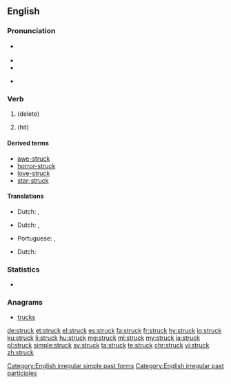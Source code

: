 ==English==

===Pronunciation===
* {{a|RP|US}} {{IPA|/ˈstɹʌk/|lang=en}}
* {{audio|en-us-struck.ogg|Audio (US)|lang=en}}
* {{rhymes|ʌk|lang=en}}
* {{a|Northern English}} {{IPA|/ˈstɹʊk/|lang=en}}

===Verb===
{{head|en}}

# {{en-past of|strike}} (delete)
# {{en-past of|strike}} (hit)

====Derived terms====
* [[awe-struck]]
* [[horror-struck]]
* [[love-struck]]
* [[star-struck]]

[[Category:English irregular simple past forms]]
[[Category:English irregular past participles]]

====Translations====
{{trans-top|delete}}
* Dutch: {{t+|nl|haalde door}}, {{t|nl|haalden door}}
{{trans-mid}}
{{trans-bottom}}
{{trans-top|hit - past tense}}
* Dutch: {{t+|nl|sloeg toe}}, {{t|nl|sloegen toe}}
{{trans-mid}}
* Portuguese: {{t|pt|atingido|m}}, {{t|pt|atingida|f}}
{{trans-bottom}}
{{trans-top|hit - past participle}}
* Dutch: {{t+|nl|toegeslagen}}
{{trans-mid}}
{{trans-bottom}}

===Statistics===
* {{rank|wrong|afraid|merely|648|struck|man's|write|caught}}

===Anagrams===
* [[trucks#English|trucks]]

[[de:struck]]
[[et:struck]]
[[el:struck]]
[[es:struck]]
[[fa:struck]]
[[fr:struck]]
[[hy:struck]]
[[io:struck]]
[[ku:struck]]
[[li:struck]]
[[hu:struck]]
[[mg:struck]]
[[ml:struck]]
[[my:struck]]
[[ja:struck]]
[[pl:struck]]
[[simple:struck]]
[[sv:struck]]
[[ta:struck]]
[[te:struck]]
[[chr:struck]]
[[vi:struck]]
[[zh:struck]]